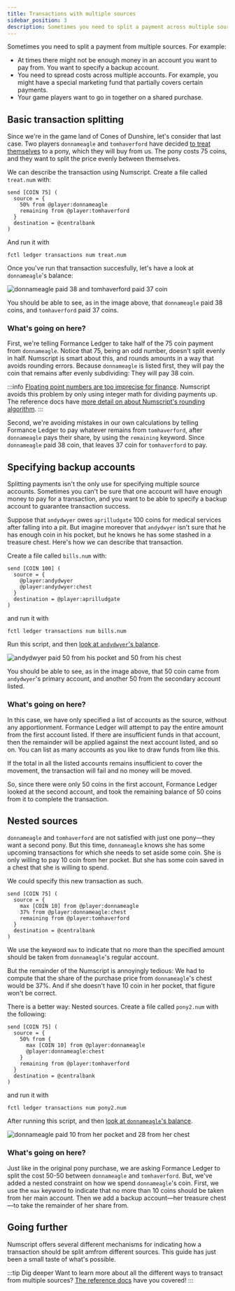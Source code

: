 ```yaml
---
title: Transactions with multiple sources
sidebar_position: 3
description: Sometimes you need to split a payment across multiple sources. Learn how to do this with Numscript.
---
```



Sometimes you need to split a payment from multiple sources. For example:

* At times there might not be enough money in an account you want to pay from. You want to specify a backup account.
* You need to spread costs across multiple accounts. For example, you might have a special marketing fund that partially covers certain payments.
* Your game players want to go in together on a shared purchase.

<Prerequisites />

## Basic transaction splitting

Since we're in the game land of Cones of Dunshire, let's consider that last case. Two players `donnameagle` and `tomhaverford` have decided [to treat themselves](https://www.youtube.com/watch?v=gSjM5B3QNlw) to a pony, which they will buy from us. The pony costs 75 coins, and they want to split the price evenly between themselves.

We can describe the transaction using Numscript. Create a file called `treat.num` with:

```numscript
send [COIN 75] (
  source = {
    50% from @player:donnameagle
    remaining from @player:tomhaverford
  }
  destination = @centralbank
)
```

And run it with

```shell
fctl ledger transactions num treat.num
```

<Prereqwarn />

Once you've run that transaction succesfully, let's have a look at `donnameagle`'s balance:


![`donnameagle` paid 38 and `tomhaverford` paid 37 coin](./multi-source-1.png)

You should be able to see, as in the image above, that `donnameagle` paid 38 coins, and `tomhaverford` paid 37 coins.

### What's going on here?

First, we're telling Formance Ledger to take half of the 75 coin payment from `donnameagle`. Notice that 75, being an odd number, doesn't split evenly in half. Numscript is smart about this, and rounds amounts in a way that avoids rounding errors. Because `donnameagle` is listed first, they will pay the coin that remains after evenly subdividing: They will pay 38 coin.

:::info
[Floating point numbers are too imprecise for finance](https://www.youtube.com/watch?v=yZjCQ3T5yXo). Numscript avoids this problem by only using integer math for dividing payments up. The reference docs have [more detail on about Numscript's rounding algorithm](../../reference/rounding.mdx).
:::

Second, we're avoiding mistakes in our own calculations by telling Formance Ledger to pay whatever remains from `tomhaverford`, after `donnameagle` pays their share, by using the `remaining` keyword. Since `donnameagle` paid 38 coin, that leaves 37 coin for `tomhaverford` to pay.

## Specifying backup accounts

Splitting payments isn't the only use for specifying multiple source accounts. Sometimes you can't be sure that one account will have enough money to pay for a transaction, and you want to be able to specify a backup account to guarantee transaction success.

Suppose that `andydwyer` owes `aprilludgate` 100 coins for medical services after falling into a pit. But imagine moreover that `andydwyer` isn't sure that he has enough coin in his pocket, but he knows he has some stashed in a treasure chest. Here's how we can describe that transaction.

Create a file called `bills.num` with:

```numscript
send [COIN 100] (
  source = {
    @player:andydwyer
    @player:andydwyer:chest
  }
  destination = @player:aprilludgate
)
```

and run it with
```shell
fctl ledger transactions num bills.num
```

<Prereqwarn />

Run this script, and then [look at `andydwyer`'s balance](https://control.formance.com/accounts/player:andydwyer).

![`andydwyer` paid 50 from his pocket and 50 from his chest](./multi-source-2.png)

You should be able to see, as in the image above, that 50 coin came from `andydwyer`'s primary account, and another 50 from the secondary account listed.

### What's going on here?

In this case, we have only specified a list of accounts as the source, without any apportionment. Formance Ledger will attempt to pay the entire amount from the first account listed. If there are insufficient funds in that account, then the remainder will be applied against the next account listed, and so on. You can list as many accounts as you like to draw funds from like this.

If the total in all the listed accounts remains insufficient to cover the movement, the transaction will fail and no money will be moved.

So, since there were only 50 coins in the first account, Formance Ledger looked at the second account, and took the remaining balance of 50 coins from it to complete the transaction.

## Nested sources

`donnameagle` and `tomhaverford` are not satisfied with just one pony—they want a second pony. But this time, `donnameagle` knows she has some upcoming transactions for which she needs to set aside some coin. She is only willing to pay 10 coin from her pocket. But she has some coin saved in a chest that she is willing to spend.

We could specify this new transaction as such.

```numscript
send [COIN 75] (
  source = {
    max [COIN 10] from @player:donnameagle
    37% from @player:donnameagle:chest
    remaining from @player:tomhaverford
  }
  destination = @centralbank
)
```

We use the keyword `max` to indicate that no more than the specified amount should be taken from `donnameagle`'s regular account.

But the remainder of the Numscript is annoyingly tedious: We had to compute that the share of the purchase price from `donnameagle`'s chest would be 37%. And if she doesn't have 10 coin in her pocket, that figure won't be correct.

There is a better way: Nested sources. Create a file called `pony2.num` with the following:

```numscript
send [COIN 75] (
  source = {
    50% from {
      max [COIN 10] from @player:donnameagle
      @player:donnameagle:chest
    }
    remaining from @player:tomhaverford
  }
  destination = @centralbank
)
```

and run it with
```shell
fctl ledger transactions num pony2.num
```

<Prereqwarn />

After running this script, and then [look at `donnameagle`'s balance](https://control.formance.com/accounts/player:donnameagle).

![`donnameagle` paid 10 from her pocket and 28 from her chest](./multi-source-3.png)


### What's going on here?

Just like in the original pony purchase, we are asking Formance Ledger to split the cost 50-50 between `donnameagle` and `tomhaverford`. But, we've added a nested constraint on how we spend `donnameagle`'s coin. First, we use the `max` keyword to indicate that no more than 10 coins should be taken from her main account. Then we add a backup account—her treasure chest—to take the remainder of her share from.

## Going further

Numscript offers several different mechanisms for indicating how a transaction should be split amfrom different sources. This guide has just been a small taste of what's possible.

:::tip Dig deeper
Want to learn more about all the different ways to transact from multiple sources? [The reference docs](../../reference/sources.mdx) have you covered!
:::
